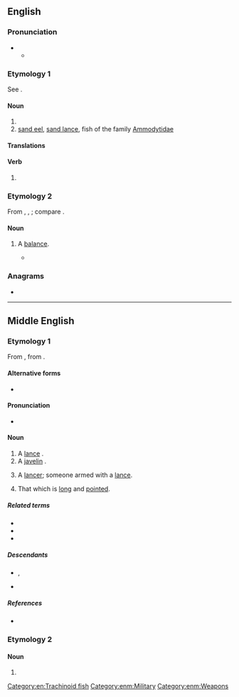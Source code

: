 ==English==

===Pronunciation===
{{IPA|en|/lɑːns/|/lɔːns/}}
** {{audio|en|LL-Q1860 (eng)-Vealhurl-launce.wav|Audio (UK)}}

===Etymology 1===
See {{m|en|lance}}.

====Noun====
{{en-noun}}

# {{obsolete form of|en|lance}}
# [[sand eel]], [[sand lance]], fish of the family [[Ammodytidae]]

====Translations====
{{trans-see|sand lance}}

====Verb====
{{en-verb}}

# {{obsolete form of|en|lance}}

===Etymology 2===
From {{bor|en|it|lance}}, {{bor|en|la|lanx}}, {{m|la|lancis||[[plate]], scale of a [[balance]]}}; compare {{m|en|balance}}.

====Noun====
{{en-noun}}

# {{lb|en|obsolete}} A [[balance]].
#* {{RQ:Spenser Faerie Queene|book=III|canto=VII|stanza=4|passage=Fortune all in equall '''launce''' doth sway.}}

===Anagrams===
* {{anagrams|en|a=acelnu|Lucena|auncel|auncle|cuneal|lacune|unlace}}

[[Category:en:Trachinoid fish]]

----

==Middle English==

===Etymology 1===
From {{bor|enm|fro|lance}}, from {{der|enm|la|lancea}}.

====Alternative forms====
* {{alter|enm|lance|launs|launse|lawnce|lawnse}}

====Pronunciation====
* {{IPA|enm|/ˈlau̯ns(ə)/|/ˈlans(ə)/}}

====Noun====
{{enm-noun}}

# A [[lance]] {{gloss|long spear}}.
# A [[javelin]] {{gloss|throwing spear}}.
# {{lb|enm|rare}} A [[lancer]]; someone armed with a [[lance]]. 
# {{lb|enm|figurative|rare}} That which is [[long]] and [[pointed]].

=====Related terms=====
* {{l|enm|launcele}}
* {{l|enm|launcen}}
* {{l|enm|launcegay}}

=====Descendants=====
* {{desc|en|lance}}, {{l|en|launce}}
* {{desc|sco|lance}}

=====References=====
* {{R:MED Online|launce|n|MED24845}}

===Etymology 2===

====Noun====
{{head|enm|noun}}

# {{alt form|enm|launcen|t=to push forwards}}

[[Category:enm:Military]]
[[Category:enm:Weapons]]